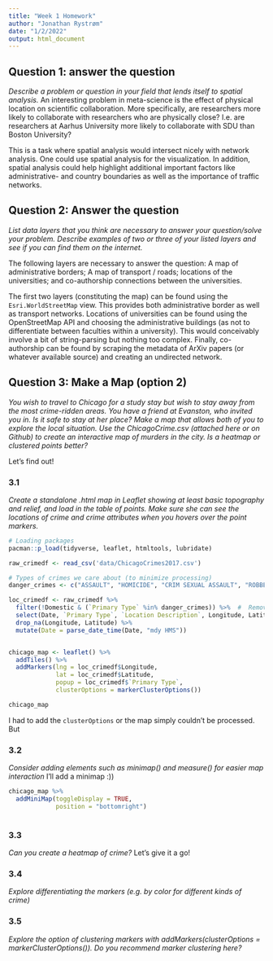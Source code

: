 ```yaml
---
title: "Week 1 Homework"
author: "Jonathan Rystrøm"
date: "1/2/2022"
output: html_document
---
```


## Question 1: answer the question
*Describe a problem or question in your field that lends itself to spatial analysis.*
An interesting problem in meta-science is the effect of physical location on scientific collaboration. More specifically, are researchers more likely to collaborate with researchers who are physically close? I.e. are researchers at Aarhus University more likely to collaborate with SDU than Boston University? 

This is a task where spatial analysis would intersect nicely with network analysis. One could use spatial analysis for the visualization. In addition, spatial analysis could help highlight additional important factors like administrative- and country boundaries as well as the importance of traffic networks.

## Question 2: Answer the question
*List data layers that you think are necessary to answer your question/solve your problem. Describe examples of two or three of your listed layers and see if you can find them on the internet.*

The following layers are necessary to answer the question: A map of administrative borders; A map of transport / roads; locations of the universities; and co-authorship connections between the universities. 

The first two layers (constituting the map) can be found using the `Esri.WorldStreetMap` view. This provides both administrative border as well as transport networks. Locations of universities can be found using the OpenStreetMap API and choosing the administrative buildings (as not to differentiate between faculties within a university). This would conceivably involve a bit of string-parsing but nothing too complex. Finally, co-authorship can be found by scraping the metadata of ArXiv papers (or whatever available source) and creating an undirected network. 


## Question 3: Make a Map (option 2)
*You wish to travel to Chicago for a study stay but wish to stay away from the most crime-ridden areas. You have a friend at Evanston, who invited you in. Is it safe to stay at her place? Make a map that allows both of you to explore the local situation. Use the ChicagoCrime.csv (attached here or on Github) to create an interactive map of murders in the city. Is a heatmap or clustered points better?*

Let's find out!

### 3.1
*Create a standalone .html map in Leaflet showing at least basic topography and relief, and load in the table of points. Make sure she can see the locations of crime and crime attributes when you hovers over the point markers.* 

```r
# Loading packages
pacman::p_load(tidyverse, leaflet, htmltools, lubridate)

raw_crimedf <- read_csv('data/ChicagoCrimes2017.csv')

# Types of crimes we care about (to minimize processing)
danger_crimes <- c("ASSAULT", "HOMICIDE", "CRIM SEXUAL ASSAULT", "ROBBERY")

loc_crimedf <- raw_crimedf %>%
  filter(!Domestic & (`Primary Type` %in% danger_crimes)) %>%  #  Remove domestic crimes as these aren't relevant for visitors
  select(Date, `Primary Type`, `Location Description`, Longitude, Latitude) %>% 
  drop_na(Longitude, Latitude) %>% 
  mutate(Date = parse_date_time(Date, "mdy HMS"))


chicago_map <- leaflet() %>% 
  addTiles() %>% 
  addMarkers(lng = loc_crimedf$Longitude, 
             lat = loc_crimedf$Latitude,
             popup = loc_crimedf$`Primary Type`,
             clusterOptions = markerClusterOptions())

chicago_map
```

I had to add the `clusterOptions` or the map simply couldn't be processed. But 

### 3.2 
*Consider adding elements such as minimap() and measure() for easier map interaction*
I'll add a minimap :))
```r
chicago_map %>% 
  addMiniMap(toggleDisplay = TRUE,
             position = "bottomright") 
  
```



### 3.3
*Can you create a heatmap of crime?*
Let's give it a go!


### 3.4
*Explore differentiating the markers (e.g. by color for different kinds of crime)*

### 3.5 
*Explore the option of clustering markers with addMarkers(clusterOptions = markerClusterOptions()). Do you recommend marker clustering here?*
